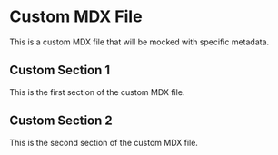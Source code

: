 # Custom MDX File

This is a custom MDX file that will be mocked with specific metadata.

## Custom Section 1

This is the first section of the custom MDX file.

## Custom Section 2

This is the second section of the custom MDX file. 